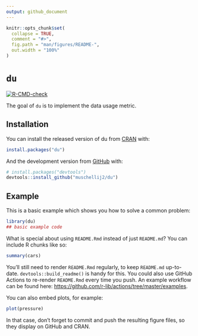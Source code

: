 ```yaml
---
output: github_document
---
```


<!-- README.md is generated from README.Rmd. Please edit that file -->

```r
knitr::opts_chunk$set(
  collapse = TRUE,
  comment = "#>",
  fig.path = "man/figures/README-",
  out.width = "100%"
)
```

# `du`

<!-- badges: start -->
[![R-CMD-check](https://github.com/muschellij2/du/workflows/R-CMD-check/badge.svg)](https://github.com/muschellij2/du/actions)
<!-- badges: end -->

The goal of `du` is to implement the data usage metric.

## Installation

You can install the released version of du from [CRAN](https://CRAN.R-project.org) with:

``` r
install.packages("du")
```

And the development version from [GitHub](https://github.com/) with:

``` r
# install.packages("devtools")
devtools::install_github("muschellij2/du")
```
## Example

This is a basic example which shows you how to solve a common problem:

```r
library(du)
## basic example code
```

What is special about using `README.Rmd` instead of just `README.md`? You can include R chunks like so:

```r
summary(cars)
```

You'll still need to render `README.Rmd` regularly, to keep `README.md` up-to-date. `devtools::build_readme()` is handy for this. You could also use GitHub Actions to re-render `README.Rmd` every time you push. An example workflow can be found here: <https://github.com/r-lib/actions/tree/master/examples>.

You can also embed plots, for example:

```r
plot(pressure)
```

In that case, don't forget to commit and push the resulting figure files, so they display on GitHub and CRAN.
